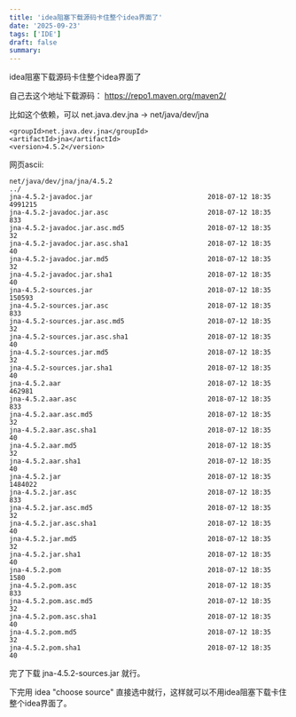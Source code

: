 ```yaml
---
title: 'idea阻塞下载源码卡住整个idea界面了'
date: '2025-09-23'
tags: ['IDE']
draft: false
summary:
---
```


idea阻塞下载源码卡住整个idea界面了

自己去这个地址下载源码：  https://repo1.maven.org/maven2/

比如这个依赖，可以 net.java.dev.jna -> net/java/dev/jna

```
<groupId>net.java.dev.jna</groupId>
<artifactId>jna</artifactId>
<version>4.5.2</version>
```

网页ascii:

```
net/java/dev/jna/jna/4.5.2
../
jna-4.5.2-javadoc.jar                             2018-07-12 18:35   4991215
jna-4.5.2-javadoc.jar.asc                         2018-07-12 18:35       833
jna-4.5.2-javadoc.jar.asc.md5                     2018-07-12 18:35        32
jna-4.5.2-javadoc.jar.asc.sha1                    2018-07-12 18:35        40
jna-4.5.2-javadoc.jar.md5                         2018-07-12 18:35        32
jna-4.5.2-javadoc.jar.sha1                        2018-07-12 18:35        40
jna-4.5.2-sources.jar                             2018-07-12 18:35    150593
jna-4.5.2-sources.jar.asc                         2018-07-12 18:35       833
jna-4.5.2-sources.jar.asc.md5                     2018-07-12 18:35        32
jna-4.5.2-sources.jar.asc.sha1                    2018-07-12 18:35        40
jna-4.5.2-sources.jar.md5                         2018-07-12 18:35        32
jna-4.5.2-sources.jar.sha1                        2018-07-12 18:35        40
jna-4.5.2.aar                                     2018-07-12 18:35    462981
jna-4.5.2.aar.asc                                 2018-07-12 18:35       833
jna-4.5.2.aar.asc.md5                             2018-07-12 18:35        32
jna-4.5.2.aar.asc.sha1                            2018-07-12 18:35        40
jna-4.5.2.aar.md5                                 2018-07-12 18:35        32
jna-4.5.2.aar.sha1                                2018-07-12 18:35        40
jna-4.5.2.jar                                     2018-07-12 18:35   1484022
jna-4.5.2.jar.asc                                 2018-07-12 18:35       833
jna-4.5.2.jar.asc.md5                             2018-07-12 18:35        32
jna-4.5.2.jar.asc.sha1                            2018-07-12 18:35        40
jna-4.5.2.jar.md5                                 2018-07-12 18:35        32
jna-4.5.2.jar.sha1                                2018-07-12 18:35        40
jna-4.5.2.pom                                     2018-07-12 18:35      1580
jna-4.5.2.pom.asc                                 2018-07-12 18:35       833
jna-4.5.2.pom.asc.md5                             2018-07-12 18:35        32
jna-4.5.2.pom.asc.sha1                            2018-07-12 18:35        40
jna-4.5.2.pom.md5                                 2018-07-12 18:35        32
jna-4.5.2.pom.sha1                                2018-07-12 18:35        40
```

完了下载  jna-4.5.2-sources.jar  就行。

下完用 idea "choose source" 直接选中就行，这样就可以不用idea阻塞下载卡住整个idea界面了。
